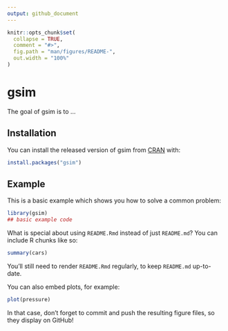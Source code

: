 ```yaml
---
output: github_document
---
```


<!-- README.md is generated from README.Rmd. Please edit that file -->

```r
knitr::opts_chunk$set(
  collapse = TRUE,
  comment = "#>",
  fig.path = "man/figures/README-",
  out.width = "100%"
)
```

# gsim

<!-- badges: start -->
<!-- badges: end -->

The goal of gsim is to ...

## Installation

You can install the released version of gsim from [CRAN](https://CRAN.R-project.org) with:

``` r
install.packages("gsim")
```

## Example

This is a basic example which shows you how to solve a common problem:

```r
library(gsim)
## basic example code
```

What is special about using `README.Rmd` instead of just `README.md`? You can include R chunks like so:

```r
summary(cars)
```

You'll still need to render `README.Rmd` regularly, to keep `README.md` up-to-date.

You can also embed plots, for example:

```r
plot(pressure)
```

In that case, don't forget to commit and push the resulting figure files, so they display on GitHub!
